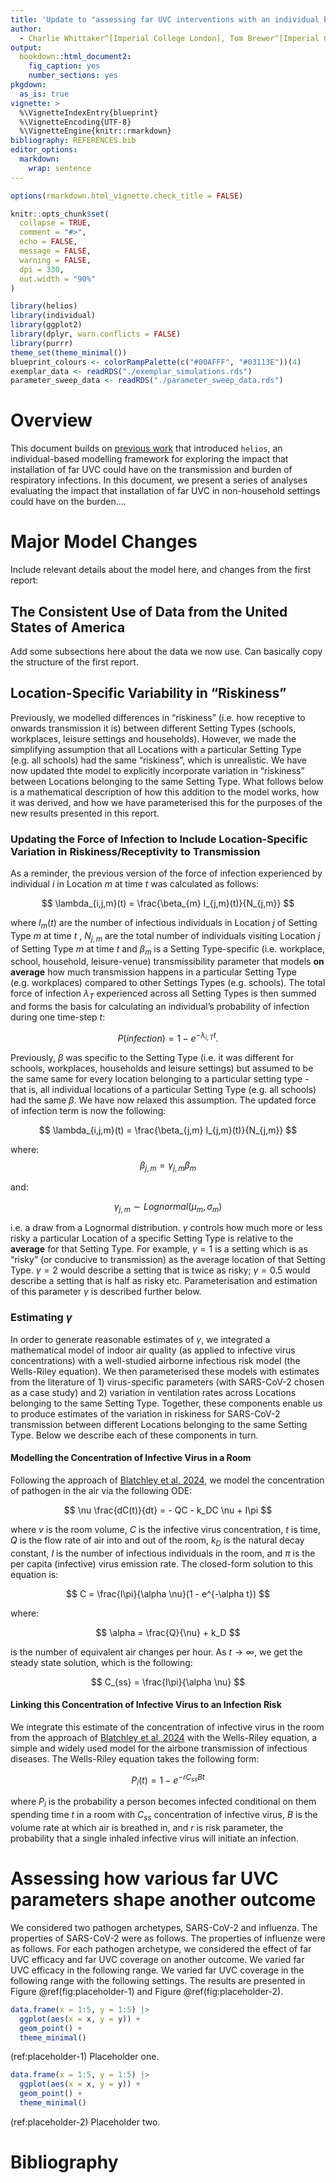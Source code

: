 ```yaml
---
title: 'Update to "assessing far UVC interventions with an individual based infectious disease model"'
author:
  - Charlie Whittaker^[Imperial College London], Tom Brewer^[Imperial College London], Adam Howes^[Independent]
output: 
  bookdown::html_document2:
    fig_caption: yes
    number_sections: yes
pkgdown:
  as_is: true
vignette: >
  %\VignetteIndexEntry{blueprint}
  %\VignetteEncoding{UTF-8}
  %\VignetteEngine{knitr::rmarkdown}
bibliography: REFERENCES.bib
editor_options: 
  markdown: 
    wrap: sentence
---
```


```r
options(rmarkdown.html_vignette.check_title = FALSE)

knitr::opts_chunk$set(
  collapse = TRUE,
  comment = "#>",
  echo = FALSE,
  message = FALSE,
  warning = FALSE,
  dpi = 330,
  out.width = "90%"
)

```

```r
library(helios)
library(individual)
library(ggplot2)
library(dplyr, warn.conflicts = FALSE)
library(purrr)
theme_set(theme_minimal())
blueprint_colours <- colorRampPalette(c("#00AFFF", "#03113E"))(4)
exemplar_data <- readRDS("./exemplar_simulations.rds")
parameter_sweep_data <- readRDS("./parameter_sweep_data.rds")
```

# Overview

This document builds on [previous work](https://mrc-ide.github.io/helios/articles/blueprint.html) that introduced `helios`, an individual-based modelling framework for exploring the impact that installation of far UVC could have on the transmission and burden of respiratory infections.
In this document, we present a series of analyses evaluating the impact that installation of far UVC in non-household settings could have on the burden....

# Major Model Changes

Include relevant details about the model here, and changes from the first report:

## The Consistent Use of Data from the United States of America {#locations}

Add some subsections here about the data we now use.
Can basically copy the structure of the first report.

## Location-Specific Variability in "Riskiness"

Previously, we modelled differences in "riskiness" (i.e. how receptive to onwards transmission it is) between different Setting Types (schools, workplaces, leisure settings and households).
However, we made the simplifying assumption that all Locations with a particular Setting Type (e.g. all schools) had the same "riskiness", which is unrealistic.
We have now updated thte model to explicitly incorporate variation in "riskiness" between Locations belonging to the same Setting Type.
What follows below is a mathematical description of how this addition to the model works, how it was derived, and how we have parameterised this for the purposes of the new results presented in this report.

### Updating the Force of Infection to Include Location-Specific Variation in Riskiness/Receptivity to Transmission

As a reminder, the previous version of the force of infection experienced by individual $i$ in Location $m$ at time $t$ was calculated as follows:

$$ \lambda_{i,j,m}(t) = \frac{\beta_{m} I_{j,m}(t)}{N_{j,m}} $$

where $I_m(t)$ are the number of infectious individuals in Location $j$ of Setting Type $m$ at time $t$ , $N_{j,m}$ are the total number of individuals visiting Location $j$ of Setting Type $m$ at time $t$ and $\beta_m$ is a Setting Type-specific (i.e. workplace, school, household, leisure-venue) transmissibility parameter that models **on average** how much transmission happens in a particular Setting Type (e.g. workplaces) compared to other Settings Types (e.g. schools).
The total force of infection $\lambda_T$ experienced across all Setting Types is then summed and forms the basis for calculating an individual's probability of infection during one time-step $t$:

$$ P(infection) = 1 - e^{- \lambda_{i,T}t}. $$

Previously, $\beta$ was specific to the Setting Type (i.e. it was different for schools, workplaces, households and leisure settings) but assumed to be the same same for every location belonging to a particular setting type - that is, all individual locations of a particular Setting Type (e.g. all schools) had the same $\beta$.
We have now relaxed this assumption.
The updated force of infection term is now the following:

$$ \lambda_{i,j,m}(t) = \frac{\beta_{j,m} I_{j,m}(t)}{N_{j,m}} $$

where:\
$$ \beta_{j,m} = \gamma_{j,m}\beta_{m} $$

and:

$$
\gamma_{j,m} \sim Lognormal(\mu_{m}, \sigma_{m})
$$

i.e. a draw from a Lognormal distribution.
$\gamma$ controls how much more or less risky a particular Location of a specific Setting Type is relative to the **average** for that Setting Type.
For example, $\gamma = 1$ is a setting which is as "risky" (or conducive to transmission) as the average location of that Setting Type.
$\gamma = 2$ would describe a setting that is twice as risky; $\gamma = 0.5$ would describe a setting that is half as risky etc.
Parameterisation and estimation of this parameter $\gamma$ is described further below.

### Estimating $\gamma$

In order to generate reasonable estimates of $\gamma$, we integrated a mathematical model of indoor air quality (as applied to infective virus concentrations) with a well-studied airborne infectious risk model (the Wells-Riley equation).
We then parameterised these models with estimates from the literature of 1) virus-specific parameters (with SARS-CoV-2 chosen as a case study) and 2) variation in ventilation rates across Locations belonging to the same Setting Type.
Together, these components enable us to produce estimates of the variation in riskiness for SARS-CoV-2 transmission between different Locations belonging to the same Setting Type.
Below we describe each of these components in turn.

#### Modelling the Concentration of Infective Virus in a Room

Following the approach of [Blatchley et al, 2024](https://pubs.acs.org/doi/full/10.1021/acs.est.3c03026#), we model the concentration of pathogen in the air via the following ODE:

$$
\nu \frac{dC(t)}{dt} =  - QC - k_DC \nu + I\pi 
$$

where $v$ is the room volume, $C$ is the infective virus concentration, $t$ is time, $Q$ is the flow rate of air into and out of the room, $k_D$ is the natural decay constant, $I$ is the number of infectious individuals in the room, and $\pi$ is the per capita (infective) virus emission rate.
The closed-form solution to this equation is:

$$
C =  \frac{I\pi}{\alpha \nu}(1 - e^{-\alpha t}) 
$$

where:

$$
\alpha = \frac{Q}{\nu} + k_D
$$

is the number of equivalent air changes per hour.
As $t \rightarrow\infty$, we get the steady state solution, which is the following:

$$
C_{ss} =  \frac{I\pi}{\alpha \nu}
$$

#### Linking this Concentration of Infective Virus to an Infection Risk

We integrate this estimate of the concentration of infective virus in the room from the approach of [Blatchley et al, 2024](https://pubs.acs.org/doi/full/10.1021/acs.est.3c03026#) with the Wells-Riley equation, a simple and widely used model for the airbone transmission of infectious diseases.
The Wells-Riley equation takes the following form:

$$
P_{i}(t) =  1 - e^{-r C_{ss}Bt}
$$

where $P_i$ is the probability a person becomes infected conditional on them spending time $t$ in a room with $C_{ss}$ concentration of infective virus, $B$ is the volume rate at which air is breathed in, and $r$ is risk parameter, the probability that a single inhaled infective virus will initiate an infection.

# Assessing how various far UVC parameters shape another outcome

We considered two pathogen archetypes, SARS-CoV-2 and influenza.
The properties of SARS-CoV-2 were as follows.
The properties of influenze were as follows.
For each pathogen archetype, we considered the effect of far UVC efficacy and far UVC coverage on another outcome.
We varied far UVC efficacy in the following range.
We varied far UVC coverage in the following range with the following settings.
The results are presented in Figure \@ref(fig:placeholder-1) and Figure \@ref(fig:placeholder-2).

```r
data.frame(x = 1:5, y = 1:5) |>
  ggplot(aes(x = x, y = y)) +
  geom_point() +
  theme_minimal()
```

(ref:placeholder-1) Placeholder one.

```r
data.frame(x = 1:5, y = 1:5) |>
  ggplot(aes(x = x, y = y)) +
  geom_point() +
  theme_minimal()
```

(ref:placeholder-2) Placeholder two.

# Bibliography {.unnumbered}
